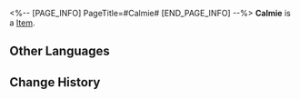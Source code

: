<%-- [PAGE_INFO]
PageTitle=#Calmie#
[END_PAGE_INFO] --%>
{{Item Infobox
|title       = Calmie
|id          = 223255
|image       = Dreamscape Pass Sticker Calmie.png
|type        = 
|invCategory = 
|rarity      = 4
|effect      = Digital stickers that can be used to decorate the pages of the Dreamtour Handbook. They come in many different styles.
|description = 
|source1     = Obtain three "Calm" Gears
}}
{{Description|1=At ten o'clock. Still as an undisturbed lake.}}
'''Calmie''' is a [[Item]].

==Other Languages==
{{Other Languages
|en   = Calmie
|zhs  = 镇静小子
|zht  = 鎮靜小子
|ja   = サイレントボーイ
|ko   = 평온한 소년
|es   = Tranqui
|fr   = Calmouille
|ru   = Тихоня
|th   = เจ้าหนูจอมสงบนิ่ง
|vi   = Cậu Bé Điềm Tĩnh
|de   = Ruhigi
|id   = Clockie Tenang
|pt   = Calmin
}}

==Change History==
{{Change History|2.0}}